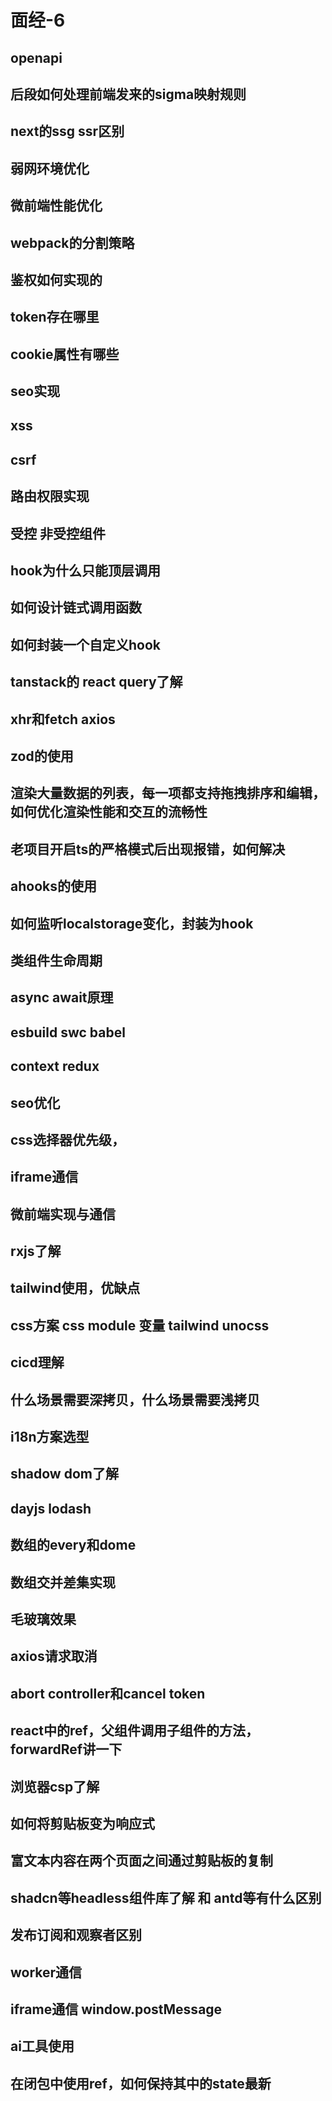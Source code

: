 # 面经-6

## openapi

## 后段如何处理前端发来的sigma映射规则

## next的ssg ssr区别

## 弱网环境优化

## 微前端性能优化

## webpack的分割策略

## 鉴权如何实现的

## token存在哪里

## cookie属性有哪些

## seo实现

## xss

## csrf

## 路由权限实现

## 受控 非受控组件

## hook为什么只能顶层调用

## 如何设计链式调用函数

## 如何封装一个自定义hook

## tanstack的 react query了解

## xhr和fetch axios

## zod的使用

## 渲染大量数据的列表，每一项都支持拖拽排序和编辑，如何优化渲染性能和交互的流畅性

## 老项目开启ts的严格模式后出现报错，如何解决

## ahooks的使用

## 如何监听localstorage变化，封装为hook

## 类组件生命周期

## async await原理

## esbuild swc babel

## context redux

## seo优化

## css选择器优先级，

## iframe通信

## 微前端实现与通信

## rxjs了解

## tailwind使用，优缺点

## css方案 css module 变量 tailwind unocss

## cicd理解

## 什么场景需要深拷贝，什么场景需要浅拷贝

## i18n方案选型

## shadow dom了解

## dayjs lodash

## 数组的every和dome

## 数组交并差集实现

## 毛玻璃效果

## axios请求取消

## abort controller和cancel token

## react中的ref，父组件调用子组件的方法，forwardRef讲一下

## 浏览器csp了解

## 如何将剪贴板变为响应式

## 富文本内容在两个页面之间通过剪贴板的复制

## shadcn等headless组件库了解 和 antd等有什么区别

## 发布订阅和观察者区别

## worker通信

## iframe通信 window.postMessage

## ai工具使用

## 在闭包中使用ref，如何保持其中的state最新
